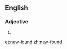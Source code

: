 ==English==

===Adjective===
{{head|en|adjective}}

# {{alternative spelling of|newfound|lang=en}}

[[et:new-found]]
[[zh:new-found]]